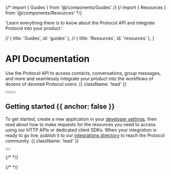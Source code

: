 {/* import { Guides } from '@/components/Guides' */}
{/* import { Resources } from '@/components/Resources' */}

  'Learn everything there is to know about the Protocol API and integrate Protocol into your product.'

  // { title: 'Guides', id: 'guides' },
  // { title: 'Resources', id: 'resources' },
]

# API Documentation

Use the Protocol API to access contacts, conversations, group messages, and more and seamlessly integrate your product into the workflows of dozens of devoted Protocol users. {{ className: 'lead' }}

<div className="not-prose mb-16 mt-6 flex gap-3">
  <Button href="/quickstart" arrow="right" children="Quickstart" />
  <Button href="/sdks" variant="outline" children="Explore SDKs" />
</div>

## Getting started {{ anchor: false }}

To get started, create a new application in your [developer settings](#), then read about how to make requests for the resources you need to access using our HTTP APIs or dedicated client SDKs. When your integration is ready to go live, publish it to our [integrations directory](#) to reach the Protocol community. {{ className: 'lead' }}

<div className="not-prose">
  <Button
    href="/sdks"
    variant="text"
    arrow="right"
    children="Get your API key"
  />
</div>

{/* <Guides /> */}

{/* <Resources /> */}

